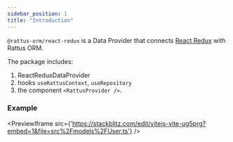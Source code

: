 ```yaml
---
sidebar_position: 1
title: "Introduction"
---
```


`@rattus-orm/react-redux` is a Data Provider that connects [React Redux](https://redux.js.org/) with Rattus ORM.

The package includes:
1. ReactReduxDataProvider
2. hooks `useRattusContext`, `useRepository`
3. the component `<RattusProvider />`.

### Example
<PreviewIframe src={'https://stackblitz.com/edit/vitejs-vite-ug5prg?embed=1&file=src%2Fmodels%2FUser.ts'} />
